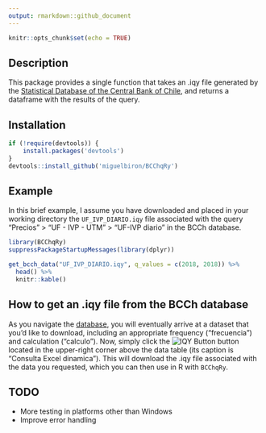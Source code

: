 ```yaml
---
output: rmarkdown::github_document
---
```


```r
knitr::opts_chunk$set(echo = TRUE)
```

## Description

This package provides a single function that takes an .iqy file generated by the [Statistical Database of the Central Bank of Chile](https://si3.bcentral.cl/Siete/secure/cuadros/home.aspx), and returns a dataframe with the results of the query.

## Installation

```r
if (!require(devtools)) {
    install.packages('devtools')
}
devtools::install_github('miguelbiron/BCChqRy')
```

## Example

In this brief example, I assume you have downloaded and placed in your working directory the `UF_IVP_DIARIO.iqy` file associated with the query "Precios" > "UF - IVP - UTM" > "UF-IVP diario" in the BCCh database.

```r
library(BCChqRy)
suppressPackageStartupMessages(library(dplyr))

get_bcch_data("UF_IVP_DIARIO.iqy", q_values = c(2018, 2018)) %>% 
  head() %>% 
  knitr::kable()
```

## How to get an .iqy file from the BCCh database

As you navigate the [database](https://si3.bcentral.cl/Siete/secure/cuadros/home.aspx), you will eventually arrive at a dataset that you'd like to download, including an appropriate frequency ("frecuencia") and calculation ("calculo"). Now, simply click the ![IQY Button](https://si3.bcentral.cl/Siete/Images/Botonera/diseno/iqy.gif) button located in the upper-right corner above the data table (its caption is "Consulta Excel dinamica"). This will download the .iqy file associated with the data you requested, which you can then use in R with `BCChqRy`.

## TODO

- More testing in platforms other than Windows
- Improve error handling

